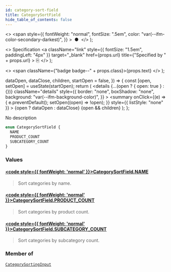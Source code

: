 ```yaml
---
id: category-sort-field
title: CategorySortField
hide_table_of_contents: false
---
```


  <>
    <span
      style={{
        fontWeight: "normal",
        fontSize: ".5em",
        color: "var(--ifm-color-secondary-darkest)",
      }}
    >
      &nbsp;●&nbsp;
    </span>
  </>
);

  <>
    Specification
    <a
      className="link"
      style={{ fontSize: "1.5em", paddingLeft: "4px" }}
      target="\_blank"
      href={props.url}
      title={"Specified by " + props.url}
    >
      ⎘
    </a>
  </>
);

  <>
    <span className={"badge badge--" + props.class}>{props.text}</span>
  </>
);


  dataOpen,
  dataClose,
  children,
  startOpen = false,
}) => {
  const [open, setOpen] = useState(startOpen);
  return (
    <details
      {...(open ? { open: true } : {})}
      className="details"
      style={{
        border: "none",
        boxShadow: "none",
        background: "var(--ifm-background-color)",
      }}
    >
      <summary
        onClick={(e) => {
          e.preventDefault();
          setOpen((open) => !open);
        }}
        style={{ listStyle: "none" }}
      >
        {open ? dataOpen : dataClose}
      </summary>
      {open && children}
    </details>
  );
};

No description

```graphql
enum CategorySortField {
  NAME
  PRODUCT_COUNT
  SUBCATEGORY_COUNT
}
```

### Values

#### [<code style={{ fontWeight: 'normal' }}>CategorySortField.<b>NAME</b></code>](#)

> Sort categories by name.

#### [<code style={{ fontWeight: 'normal' }}>CategorySortField.<b>PRODUCT_COUNT</b></code>](#)

> Sort categories by product count.

#### [<code style={{ fontWeight: 'normal' }}>CategorySortField.<b>SUBCATEGORY_COUNT</b></code>](#)

> Sort categories by subcategory count.

### Member of

[`CategorySortingInput`](../../../api-storefront/products/inputs/category-sorting-input) <Badge class="secondary" text="input"/>

